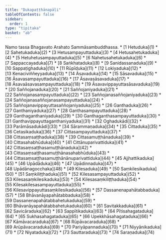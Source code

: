 ```yaml
---
title: "Dukapaṭṭhānapāḷi"
tableOfContents: false
sidebar:
  order: 1
type: "tipitaka"
basket: "ab"
---
```


<Paragraph number="1" type="center">
Namo tassa Bhagavato Arahato Sammāsambuddhassa.

</Paragraph>

<TableOfContents>
* [1 Hetuduka](1)
* [2 Sahetukaduka](2)
* [3 Hetusampayuttaduka](3)
* [4 Hetusahetukaduka](4)
* [5 Hetuhetusampayuttaduka](5)
* [6 Nahetusahetukaduka](6)
* [7 Sappaccayaduka](7)
* [8 Saṅkhataduka](8)
* [9 Sanidassanaduka](9)
* [10 Sappaṭighaduka](10)
* [11 Rūpīduka](11)
* [12 Lokiyaduka](12)
* [13 Kenaciviññeyyaduka](13)
* [14 Āsavaduka](14)
* [15 Sāsavaduka](15)
* [16 Āsavasampayuttaduka](16)
* [17 Āsavasāsavaduka](17)
* [18 Āsavaāsavasampayuttaduka](18)
* [19 Āsavavippayuttasāsavaduka](19)
* [20 Saññojanaduka](20)
* [21 Saññojaniyaduka](21)
* [22 Saññojanasampayuttaduka](22)
* [23 Saññojanasaññojaniyaduka](23)
* [24 Saññojanasaññojanasampayuttaduka](24)
* [25 Saññojanavippayuttasaññojaniyaduka](25)
* [26 Ganthaduka](26)
* [27 Ganthaniyaduka](27)
* [28 Ganthasampayuttaduka](28)
* [29 Ganthaganthaniyaduka](29)
* [30 Ganthaganthasampayuttaduka](30)
* [31 Ganthavippayuttaganthaniyaduka](31)
* [32 Oghadukādi](32)
* [33 Parāmāsadukādi](33)
* [34 Sārammaṇaduka](34)
* [35 Cittaduka](35)
* [36 Cetasikaduka](36)
* [37 Cittasampayuttaduka](37)
* [38 Cittasaṃsaṭṭhaduka](38)
* [39 Cittasamuṭṭhānaduka](39)
* [40 Cittasahabhūduka](40)
* [41 Cittānuparivattiduka](41)
* [42 Cittasaṃsaṭṭhasamuṭṭhānaduka](42)
* [43 Cittasaṃsaṭṭhasamuṭṭhānasahabhūduka](43)
* [44 Cittasaṃsaṭṭhasamuṭṭhānānuparivattiduka](44)
* [45 Ajjhattikaduka](45)
* [46 Upādāduka](46)
* [47 Upādinnaduka](47)
* [48 Upādānagocchaka](48)
* [49 Kilesaduka](49)
* [50 Saṃkilesikaduka](50)
* [51 Saṃkiliṭṭhaduka](51)
* [52 Kilesasampayuttaduka](52)
* [53 Kilesasaṃkilesikaduka](53)
* [54 Kilesasaṃkiliṭṭhaduka](54)
* [55 Kilesakilesasampayuttaduka](55)
* [56 Kilesavippayuttasaṃkilesikaduka](56)
* [57 Dassanenapahātabbaduka](57)
* [58 Bhāvanāyapahātabbaduka](58)
* [59 Dassanenapahātabbahetukaduka](59)
* [60 Bhāvanāyapahātabbahetukaduka](60)
* [61 Savitakkaduka](61)
* [62 Savicāraduka](62)
* [63 Sappītikaduka](63)
* [64 Pītisahagataduka](64)
* [65 Sukhasahagataduka](65)
* [66 Upekkhāsahagataduka](66)
* [67 Kāmāvacaraduka](67)
* [68 Rūpāvacaraduka](68)
* [69 Arūpāvacaraduka](69)
* [70 Pariyāpannaduka](70)
* [71 Niyyānikaduka](71)
* [72 Niyataduka](72)
* [73 Sauttaraduka](73)
* [74 Saraṇaduka](74)
</TableOfContents>
